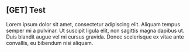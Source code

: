 ## [GET] Test
Lorem ipsum dolor sit amet, consectetur adipiscing elit. Aliquam tempus semper mi a pulvinar. Ut suscipit ligula elit, non sagittis magna dapibus ut. Duis blandit augue vel mi cursus gravida. Donec scelerisque ex vitae ante convallis, eu bibendum nisi aliquam.

